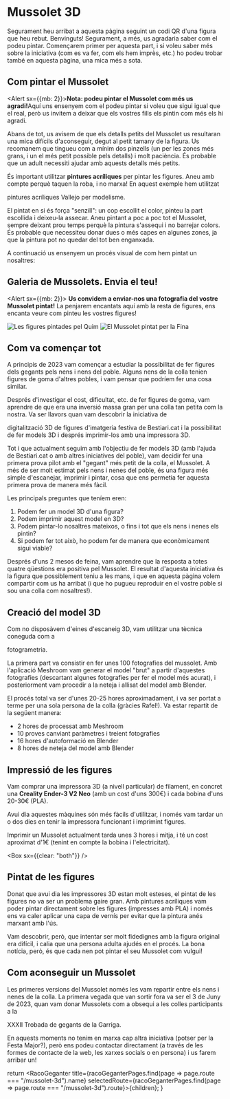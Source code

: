 
# Mussolet 3D

<Grid container spacing={2}>
  <Grid item xs={12} sm={6}>
    <FullSizeImage image={Mussolet3D} alt="Impressió 3D del Mussolet" />
  </Grid>
  <Grid item xs={12} sm={6}>
    <FullSizeImage image={GegantsQuim} alt="Les figures pintades pel Quim" />
  </Grid>
</Grid>

Segurament heu arribat a aquesta pàgina seguint un codi QR d'una figura que heu rebut. Benvinguts! Segurament, a més, us
agradaria saber com el podeu pintar. Començarem primer per aquesta part, i si voleu saber més sobre la iniciativa (com
es va fer, com els hem imprès, etc.) ho podeu trobar també en aquesta pàgina, una mica més a sota.


## Com pintar el Mussolet

<Alert sx={{mb: 2}}><AlertTitle><strong>Nota: podeu pintar el Mussolet com més us agradi!</strong></AlertTitle>Aquí uns ensenyem com
  el podeu pintar si voleu que sigui igual que el real, però us invitem a deixar que els vostres fills els pintin com
  més els hi agradi.</Alert>

Abans de tot, us avisem de que els detalls petits del Mussolet us resultaran una mica difícils d'aconseguir, degut al
petit tamany de la figura. Us recomanem que tingueu com a mínim dos pinzells (un per les zones més grans, i un el més
petit possible pels detalls) i molt paciència. És probable que un adult necessiti ajudar amb aquests detalls més petits.

És important utilitzar **pintures acríliques** per pintar les figures. Aneu amb compte perquè taquen la roba, i no
marxa! En aquest exemple hem utilitzat
<Link href="https://amzn.eu/d/c511Ja7" target="_blank">pintures acríliques Vallejo per modelisme</Link>.

<FullSizeImage image={IniciPintatMussolet} alt="Abans de començar a pintar" />

El pintat en si és força "senzill": un cop escollit el color, pinteu la part escollida i deixeu-la assecar. Aneu pintant
a poc a poc tot el Mussolet, sempre deixant prou temps perquè la pintura s'assequi i no barrejar colors. És probable que
necessiteu donar dues o més capes en algunes zones, ja que la pintura pot no quedar del tot ben enganxada.

A continuació us ensenyem un procés visual de com hem pintat un nosaltres:

<Grid container spacing={2}>
  <Grid item xs={12} md={4}>
    <Link href="/pintat-mussolet-1.jpg" target="_blank">
      <FullSizeImage image={PintatMussolet1} alt="Procés de pintat del Mussolet" mb={0} width={300} />
    </Link>
  </Grid>
  <Grid item xs={12} md={4}>
    <Link href="/pintat-mussolet-2.jpg" target="_blank">
      <FullSizeImage image={PintatMussolet2} alt="Procés de pintat del Mussolet" mb={0} width={300} />
    </Link>
  </Grid>
  <Grid item xs={12} md={4}>
    <Link href="/pintat-mussolet-3.jpg" target="_blank">
      <FullSizeImage image={PintatMussolet3} alt="Procés de pintat del Mussolet" mb={0} width={300} />
    </Link>
  </Grid>
  <Grid item xs={12} md={4}>
    <Link href="/pintat-mussolet-4.jpg" target="_blank">
      <FullSizeImage image={PintatMussolet4} alt="Procés de pintat del Mussolet" mb={0} width={300} />
    </Link>
  </Grid>
  <Grid item xs={12} md={4}>
    <Link href="/pintat-mussolet-5.jpg" target="_blank">
      <FullSizeImage image={PintatMussolet5} alt="Procés de pintat del Mussolet" mb={0} width={300} />
    </Link>
  </Grid>
</Grid>

## Galeria de Mussolets. Envia el teu!

<Alert sx={{mb: 2}}>
  <strong>Us convidem a enviar-nos una fotografia del vostre Mussolet pintat!</strong> La penjarem encantats aquí amb
  la resta de figures, ens encanta veure com pinteu les vostres figures!
</Alert>

<Grid container spacing={2}>
  <Grid item xs={12}>
    <ImageListItem sx={{"& img": {display: "block", height: "auto"}}}>
      <Image src={GegantsQuim} alt="Les figures pintades pel Quim" />
      <ImageListItemBar title="Les figures pintades pel Quim" position="bottom" />
    </ImageListItem>
  </Grid>
  <Grid item xs={12}>
    <ImageListItem sx={{"& img": {display: "block", height: "auto"}}}>
      <Image src={MussoletFina} alt="El Mussolet pintat per la Fina" />
      <ImageListItemBar title="El Mussolet pintat per la Fina" position="bottom" />
    </ImageListItem>
  </Grid>
</Grid>

## Com va començar tot

A principis de 2023 vam començar a estudiar la possibilitat de fer figures dels gegants pels nens i nens del poble.
Alguns nens de la colla tenien figures de goma d'altres pobles, i vam pensar que podríem fer una cosa similar.

Després d'investigar el cost, dificultat, etc. de fer figures de goma, vam aprendre de que era una inversió massa gran
per una colla tan petita com la nostra. Va ser llavors quan vam descobrir la iniciativa de
<Link href="https://www.bestiari.cat/projectes/digitalitzacio-3d-de-figures/" target="_blank">digitalització 3D de
  figures d'imatgeria festiva</Link> de <Link href="https://www.bestiari.cat/" target="_blank">Bestiari.cat</Link> i la
possibilitat de fer models 3D i després imprimir-los amb una impressora 3D.

Tot i que actualment seguim amb l'objectiu de fer models 3D (amb l'ajuda de Bestiari.cat o amb altres iniciatives del
poble), vam decidir fer una primera prova pilot amb el "gegant" més petit de la colla, el Mussolet. A més de ser molt
estimat pels nens i nenes del poble, és una figura més simple d'escanejar, imprimir i pintar, cosa que ens permetia fer
aquesta primera prova de manera més fàcil.

Les principals preguntes que teníem eren:

1. Podem fer un model 3D d'una figura?
2. Podem imprimir aquest model en 3D?
3. Podem pintar-lo nosaltres mateixos, o fins i tot que els nens i nenes els pintin?
4. Si podem fer tot això, ho podem fer de manera que econòmicament sigui viable?

Després d'uns 2 mesos de feina, vam aprendre que la resposta a totes quatre qüestions era positiva pel Mussolet. El
resultat d'aquesta iniciativa és la figura que possiblement teniu a les mans, i que en aquesta pàgina volem compartir
com us ha arribat (i que ho pugueu reproduir en el vostre poble si sou una colla com nosaltres!).

## Creació del model 3D

Com no disposàvem d'eines d'escaneig 3D, vam utilitzar una tècnica coneguda com a
<Link href="https://ca.wikipedia.org/wiki/Fotogrametria" target="_blank">fotogrametria</Link>.

La primera part va consistir en fer unes 100 fotografies del mussolet. Amb l'aplicació Meshroom vam generar el model
"brut" a partir d'aquestes fotografies (descartant algunes fotografies per fer el model més acurat), i posteriorment vam
procedir a la neteja i allisat del model amb Blender.

El procés total va ser d'unes 20-25 hores aproximadament, i va ser portat a terme per una sola persona de la colla
(gràcies Rafel!). Va estar repartit de la següent manera:

- 2 hores de processat amb Meshroom
- 10 proves canviant paràmetres i treient fotografies
- 16 hores d'autoformació en Blender
- 8 hores de neteja del model amb Blender

<Grid container spacing={2}>
  <Grid item xs={12} md={12}>
    <Link href="/modelat-mussolet-1.jpg" target="_blank">
      <FullSizeImage image={ModelatMussolet1} alt="Procés de modelat del Mussolet" mb={0} width={800} />
    </Link>
  </Grid>
  <Grid item xs={12} md={6}>
    <Link href="/modelat-mussolet-2.jpg" target="_blank">
      <FullSizeImage image={ModelatMussolet2} alt="Procés de modelat del Mussolet" mb={0} width={300} />
    </Link>
  </Grid>
  <Grid item xs={12} md={6}>
    <Link href="/modelat-mussolet-3.jpg" target="_blank">
      <FullSizeImage image={ModelatMussolet3} alt="Procés de modelat del Mussolet" mb={0} width={300} />
    </Link>
  </Grid>
</Grid>

## Impressió de les figures

<EmbeddedImage image={ImpressionMussolet} description="Un Mussolet sent imprès" float="left" position="bottom" />

Vam comprar una impressora 3D (a nivell particular) de filament, en concret una **Creality Ender-3 V2 Neo** (amb un cost
d'uns 300€) i cada bobina d'uns 20-30€ (PLA).

Avui dia aquestes màquines són més fàcils d'utilitzar, i només vam tardar un o dos dies en tenir la impressora
funcionant i imprimint figures.

Imprimir un Mussolet actualment tarda unes 3 hores i mitja, i té un cost aproximat d'1€ (tenint en compte la bobina i
l'electricitat).

<Box sx={{clear: "both"}} />

## Pintat de les figures

Donat que avui dia les impressores 3D estan molt esteses, el pintat de les figures no va ser un problema gaire gran. Amb
pintures acríliques vam poder pintar directament sobre les figures (impresses amb PLA) i només ens va caler aplicar una
capa de vernís per evitar que la pintura anés marxant amb l'ús.

Vam descobrir, però, que intentar ser molt fidedignes amb la figura original era difícil, i calia que una persona adulta
ajudés en el procés. La bona notícia, però, és que cada nen pot pintar el seu Mussolet com vulgui!

## Com aconseguir un Mussolet

Les primeres versions del Mussolet només les vam repartir entre els nens i nenes de la colla. La primera vegada que van
sortir fora va ser el 3 de Juny de 2023, quan vam donar Mussolets com a obsequi a les colles participants a la
<Link component={NextLink} href="/calendari/2023/trobada">XXXII Trobada de gegants de la Garriga</Link>.

En aquests moments no tenim en marxa cap altra iniciativa (potser per la Festa Major?), però ens podeu contactar
directament (a través de les formes de contacte de la web, les xarxes socials o en persona) i us farem arribar un!

  return <RacoGeganter
    title={racoGeganterPages.find(page => page.route === "/mussolet-3d").name}
    selectedRoute={racoGeganterPages.find(page => page.route === "/mussolet-3d").route}>{children}</RacoGeganter>;
}
